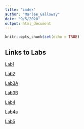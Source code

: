 ```yaml
---
title: "index"
author: "Marlee_Galloway"
date: "9/5/2020"
output: html_document
---
```


```r
knitr::opts_chunk$set(echo = TRUE)
```

## Links to Labs

[Lab1](lab1_MarleeGalloway.html)

[Lab2](lab2_MarleeGalloway.html)

[Lab3A](lab3A_MarleeGalloway.html)

[Lab3B](lab3B_MarleeGalloway.html)

[Lab4](lab4_MarleeGalloway.html)

[Lab4a](lab4a_MarleeGalloway.html)

[Lab5](lab5_MarleeGalloway.html)


